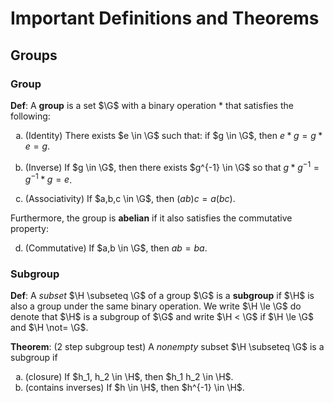 
# Important Definitions and Theorems


## Groups

### Group

**Def**: A **group** is a set $\G$ with a binary operation $\ast$ that satisfies the following:

a. (Identity) There exists $e \in \G$ such that: if $g \in \G$, then  $e \ast g= g \ast e = g$.

b. (Inverse) If $g \in \G$, then there exists $g^{-1} \in \G$ so that $g \ast g^{-1} = g^{-1} \ast g = e$.

c. (Associativity) If $a,b,c \in \G$, then $(ab)c = a (bc)$. 

Furthermore, the group is **abelian** if it also satisfies the commutative property:

d. (Commutative) If $a,b \in \G$, then $ab = ba$.


### Subgroup

**Def**: A *subset* $\H \subseteq \G$ of a group $\G$ is a **subgroup** if $\H$ is also a group under the same binary operation. We write $\H \le \G$ do denote that $\H$ is a subgroup of $\G$ and write $\H < \G$ if $\H \le \G$ and $\H \not= \G$.

**Theorem**: (2 step subgroup test) A *nonempty* subset $\H \subseteq \G$ is a subgroup if

a. (closure) If $h_1, h_2 \in \H$, then $h_1 h_2 \in \H$.
b. (contains inverses) If $h \in \H$, then $h^{-1} \in \H$.


